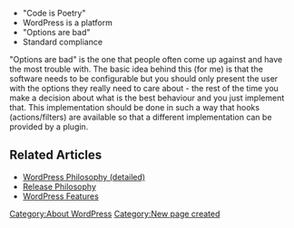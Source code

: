 * "Code is Poetry"
* WordPress is a platform
* "Options are bad"
* Standard compliance

"Options are bad" is the one that people often come up against and have the most trouble with.  The basic idea behind this (for me) is that the software needs to be configurable but you should only present the user with the options they really need to care about - the rest of the time you make a decision about what is the best behaviour and you just implement that.  This implementation should be done in such a way that hooks (actions/filters) are available so that a different implementation can be provided by a plugin.

==Related Articles==
*[http://wordpress.org/about/philosophy/ WordPress Philosophy (detailed)]
*[[Release Philosophy]]
*[[WordPress Features]]

[[Category:About WordPress]]
[[Category:New page created]]